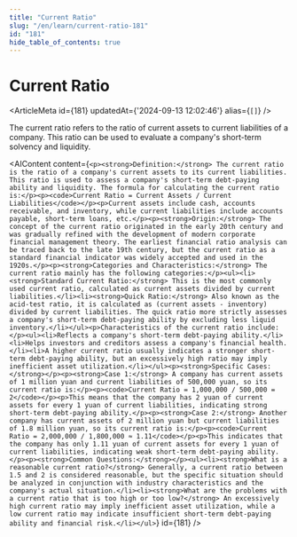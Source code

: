```yaml
---
title: "Current Ratio"
slug: "/en/learn/current-ratio-181"
id: "181"
hide_table_of_contents: true
---
```



# Current Ratio

<ArticleMeta id={181} updatedAt={'2024-09-13 12:02:46'} alias={`[]`} />
<div className='border-solid border-b border-t-0 my-4 border-[var(--ifm-color-gray-300)]' />

The current ratio refers to the ratio of current assets to current liabilities of a company. This ratio can be used to evaluate a company's short-term solvency and liquidity.

<AIContent content={`<p><strong>Definition:</strong> The current ratio is the ratio of a company's current assets to its current liabilities. This ratio is used to assess a company's short-term debt-paying ability and liquidity. The formula for calculating the current ratio is:</p><p><code>Current Ratio = Current Assets / Current Liabilities</code></p><p>Current assets include cash, accounts receivable, and inventory, while current liabilities include accounts payable, short-term loans, etc.</p><p><strong>Origin:</strong> The concept of the current ratio originated in the early 20th century and was gradually refined with the development of modern corporate financial management theory. The earliest financial ratio analysis can be traced back to the late 19th century, but the current ratio as a standard financial indicator was widely accepted and used in the 1920s.</p><p><strong>Categories and Characteristics:</strong> The current ratio mainly has the following categories:</p><ul><li><strong>Standard Current Ratio:</strong> This is the most commonly used current ratio, calculated as current assets divided by current liabilities.</li><li><strong>Quick Ratio:</strong> Also known as the acid-test ratio, it is calculated as (current assets - inventory) divided by current liabilities. The quick ratio more strictly assesses a company's short-term debt-paying ability by excluding less liquid inventory.</li></ul><p>Characteristics of the current ratio include:</p><ul><li>Reflects a company's short-term debt-paying ability.</li><li>Helps investors and creditors assess a company's financial health.</li><li>A higher current ratio usually indicates a stronger short-term debt-paying ability, but an excessively high ratio may imply inefficient asset utilization.</li></ul><p><strong>Specific Cases:</strong></p><p><strong>Case 1:</strong> A company has current assets of 1 million yuan and current liabilities of 500,000 yuan, so its current ratio is:</p><p><code>Current Ratio = 1,000,000 / 500,000 = 2</code></p><p>This means that the company has 2 yuan of current assets for every 1 yuan of current liabilities, indicating strong short-term debt-paying ability.</p><p><strong>Case 2:</strong> Another company has current assets of 2 million yuan but current liabilities of 1.8 million yuan, so its current ratio is:</p><p><code>Current Ratio = 2,000,000 / 1,800,000 ≈ 1.11</code></p><p>This indicates that the company has only 1.11 yuan of current assets for every 1 yuan of current liabilities, indicating weak short-term debt-paying ability.</p><p><strong>Common Questions:</strong></p><ul><li><strong>What is a reasonable current ratio?</strong> Generally, a current ratio between 1.5 and 2 is considered reasonable, but the specific situation should be analyzed in conjunction with industry characteristics and the company's actual situation.</li><li><strong>What are the problems with a current ratio that is too high or too low?</strong> An excessively high current ratio may imply inefficient asset utilization, while a low current ratio may indicate insufficient short-term debt-paying ability and financial risk.</li></ul>`} id={181} />
